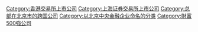 {{Commonscat|CITIC}}

[[Category:香港交易所上市公司|Category:香港交易所上市公司]]
[[Category:上海证券交易所上市公司|Category:上海证券交易所上市公司]]
[[Category:总部在北京市的跨国公司|Category:总部在北京市的跨国公司]]
[[Category:以北京中央金融企业命名的分类|Category:以北京中央金融企业命名的分类]]
[[Category:財富500強公司|Category:財富500強公司]]